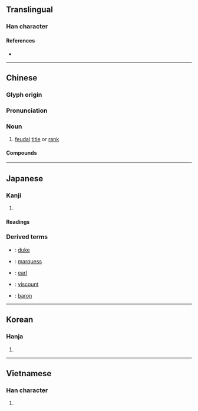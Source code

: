 {{character info/new}}
==Translingual==

===Han character===
{{Han char|rn=87|rad=爪|as=14|sn=18|four=20746|canj=BWLI|ids=⿳爫罒𡬠}}

====References====
* {{Han ref|kx=0689.290|dkj=19710|dj=1102.280|hdz=32037.060|uh=7235|ud=29237|bh=C0EF|bd=49391}}

----

==Chinese==
{{zh-forms}}

===Glyph origin===
{{Han etym}}

===Pronunciation===
{{zh-pron
|m=jué
|c=zoek3
|h=pfs=
|md=
|mn=qz,tw,xm:chiok/zz:chiak/tw:chek
|w=
|mc=y
|oc=y
|cat=n
}}

===Noun===
{{zh-noun}}

# [[feudal]] [[title]] or [[rank]]

====Compounds====
{{zh-der|爵士|爵位|爵賞|侯爵|賜爵|男爵|賣官鬻爵|子爵|公爵}}

----

==Japanese==

===Kanji===
{{ja-kanji|grade=c|rs=爪14}}

# {{defn|lang=ja|sort=爪14}}

====Readings====
{{ja-readings|goon=せく|kanon=しゃく|kun=さかずき-<さかづき-,すずめ-}}

===Derived terms===
* {{ja-r|公爵|こうしゃく}}: [[duke]]
* {{ja-r|侯爵|こうしゃく}}: [[marquess]]
* {{ja-r|伯爵|はくしゃく}}: [[earl]]
* {{ja-r|子爵|ししゃく}}: [[viscount]]
* {{ja-r|男爵|だんしゃく}}: [[baron]]

----

==Korean==

===Hanja===
{{ko-hanja|hangeul=작|eumhun=|rv=jak|mr=chak|y=cak}}

# {{defn|lang=ko|sort=爪14}}

----

==Vietnamese==

===Han character===
{{vi-hantu|[[tước]]|rs=爪14}}

# {{defn|lang=vi|sort=爪14}}